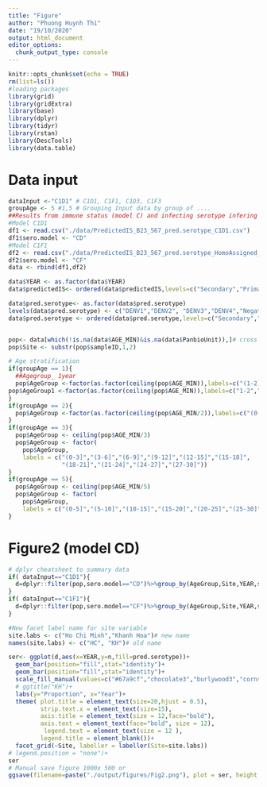 ```yaml
---
title: "Figure"
author: "Phuong Huynh Thi"
date: "19/10/2020"
output: html_document
editor_options: 
  chunk_output_type: console
---
```

```r
knitr::opts_chunk$set(echo = TRUE)
rm(list=ls())
#loading packages
library(grid)
library(gridExtra)
library(base)
library(dplyr)
library(tidyr)
library(rstan)
library(DescTools)
library(data.table)

```

# Data input
```r
dataInput <-"C1D1" # C1D1, C1F1, C1D3, C1F3
groupAge <- 5 #1,5 # Grouping Input data by group of ....
##Results from immune status (model C) and infecting serotype infering models ( model D vs Model F:
#Model C1D1
df1 <- read.csv("./data/PredictedIS_B23_567_pred.serotype_C1D1.csv")
df1$sero.model <- "CD"
#Model C1F1
df2 <- read.csv("./data/PredictedIS_B23_567_pred.serotype_HomoAssigned_C1F1.csv")
df2$sero.model <- "CF"
data <- rbind(df1,df2)

data$YEAR <- as.factor(data$YEAR)
data$predictedIS<- ordered(data$predictedIS,levels=c("Secondary","Primary","Neg"))

data$pred.serotype<- as.factor(data$pred.serotype)
levels(data$pred.serotype) <- c("DENV1","DENV2", "DENV3","DENV4","Negative","Secondary")
data$pred.serotype <- ordered(data$pred.serotype,levels=c("Secondary","DENV4","DENV3","DENV2","DENV1","Negative"))


pop<- data[which(!is.na(data$AGE_MIN)&is.na(data$PanbioUnit)),]# cross out acute and ELISA samples
pop$Site <- substr(pop$sampleID,1,2)

# Age stratification
if(groupAge == 1){
  ##Agegroup_ 1year
  pop$AgeGroup <-factor(as.factor(ceiling(pop$AGE_MIN)),labels=c("(1-2]","(2-3]","(3-4]","(4-5]","(5-6]","(6-7]","(7-8]","(8-9]","(9-10]","(10-11]","(11-12]","(12-13]","(13-14]","(14-15]","(15-16]","(16-17]","(17-18]","(18-19]","(19-20]","(20-21]","(21-22]","(22-23]","(23-24]","(24-25]","(25-26]","(26-27]","(27-28]","(28-29]","(29-30]"))# group as  1year 1 group, no individual is less than 1 year old
pop$AgeGroup1 <-factor(as.factor(ceiling(pop$AGE_MIN)),labels=c("1-2","2-3","3-4","4-5","5-6","6-7","7-8","8-9","9-10","10-11","11-12","12-13","13-14","14-15","15-16","16-17","17-18","18-19","19-20","20-21","21-22","22-23","23-24","24-25","25-26","26-27","27-28","28-29","29-30"))
}
if(groupAge == 2){
  pop$AgeGroup <-factor(as.factor(ceiling(pop$AGE_MIN/2)),labels=c("(0-2]","(2-4]","(4-6]","(6-8]","(8-10]","(10-12]","(12-14]","(14-16]","(16-18]","(18-20]","(20-22]","(22-24]","(24-26]","(26-28]","(28-30]"))
}
if(groupAge == 3){
  pop$AgeGroup <- ceiling(pop$AGE_MIN/3)
  pop$AgeGroup <- factor(
    pop$AgeGroup,
    labels = c("(0-3]","(3-6]","(6-9]","(9-12]","(12-15]","(15-18]",
               "(18-21]","(21-24]","(24-27]","(27-30]"))
}
if(groupAge == 5){
  pop$AgeGroup <- ceiling(pop$AGE_MIN/5)
  pop$AgeGroup <- factor(
    pop$AgeGroup,
    labels = c("(0-5]","(5-10]","(10-15]","(15-20]","(20-25]","(25-30]"))
}

```

# Figure2 (model CD)

```r

# dplyr cheatsheet to summary data
if( dataInput=="C1D1"){
  d=dplyr::filter(pop,sero.model=="CD")%>%group_by(AgeGroup,Site,YEAR,sero.model,pred.serotype )%>% dplyr::count(AgeGroup)
}
if( dataInput=="C1F1"){
  d=dplyr::filter(pop,sero.model=="CF")%>%group_by(AgeGroup,Site,YEAR,sero.model,pred.serotype )%>% dplyr::count(AgeGroup)
}

#New facet label name for site variable
site.labs <- c("Ho Chi Minh","Khanh Hoa")# new name
names(site.labs) <- c("HC", "KH")# old name

ser<- ggplot(d,aes(x=YEAR,y=n,fill=pred.serotype))+
  geom_bar(position="fill",stat="identity")+
  geom_bar(position="fill",stat="identity")+
  scale_fill_manual(values=c("#67a9cf","chocolate3","burlywood3","cornsilk4","azure3","light blue"))+
  # ggtitle("KH")+
  labs(y="Proportion", x="Year")+
  theme( plot.title = element_text(size=20,hjust = 0.5),
         strip.text.x = element_text(size=15),
         axis.title = element_text(size = 12,face="bold"),
         axis.text = element_text(face="bold", size = 12),
          legend.text = element_text(size = 12 ),
         legend.title = element_blank())+
  facet_grid(~Site, labeller = labeller(Site=site.labs))
# legend.position = "none")+
ser
# Manual save figure 1000x 500 or
ggsave(filename=paste("./output/figures/Fig2.png"), plot = ser, height = 8, width = 12)
```
